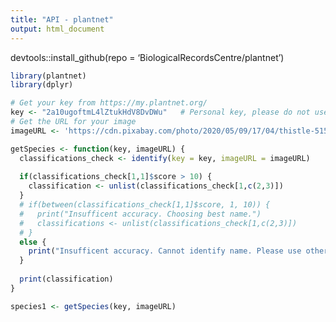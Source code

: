 ```yaml
---
title: "API - plantnet"
output: html_document
---
```



devtools::install_github(repo = 'BiologicalRecordsCentre/plantnet')

```r
library(plantnet)
library(dplyr)
```

```r
# Get your key from https://my.plantnet.org/
key <- "2a10ugoftmL4lZtukHdV8DvDWu"   # Personal key, please do not use without permission [limited to 50 uses per day]
# Get the URL for your image
imageURL <- 'https://cdn.pixabay.com/photo/2020/05/09/17/04/thistle-5150476_960_720.jpg'

getSpecies <- function(key, imageURL) {
  classifications_check <- identify(key = key, imageURL = imageURL)
  
  if(classifications_check[1,1]$score > 10) {
    classification <- unlist(classifications_check[1,c(2,3)])
  }
  # if(between(classifications_check[1,1]$score, 1, 10)) {
  #   print("Insufficent accuracy. Choosing best name.")
  #   classifications <- unlist(classifications_check[1,c(2,3)])
  # }
  else {
    print("Insufficent accuracy. Cannot identify name. Please use other images")
  }
  
  print(classification)
}

species1 <- getSpecies(key, imageURL)


```

```r

```




